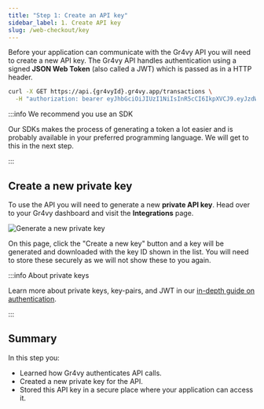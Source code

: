 ```yaml
---
title: "Step 1: Create an API key"
sidebar_label: 1. Create API key
slug: /web-checkout/key
---
```



Before your application can communicate with the Gr4vy API you will need to
create a new API key. The Gr4vy API handles authentication using a signed **JSON
Web Token** (also called a JWT) which is passed as in a HTTP header.

```bash
curl -X GET https://api.{gr4vyId}.gr4vy.app/transactions \
  -H "authorization: bearer eyJhbGciOiJIUzI1NiIsInR5cCI6IkpXVCJ9.eyJzdWIi..."
```

:::info We recommend you use an SDK

Our SDKs makes the process of generating a token a lot easier and is probably available in your preferred programming language. We will get to this in the next step.

:::

## Create a new private key

To use the API you will need to generate a new **private API key**. Head over to
your Gr4vy dashboard and visit the **Integrations** page.

<Image src={dashboard_key} title="Generate a new private key" />

On this page, click the "Create a new key" button and a key will be generated and 
downloaded with the key ID shown in the list. You will need to store these securely 
as we will not show these to you again.


:::info About private keys

Learn more about private keys, key-pairs, and JWT in our
[in-depth guide on authentication](/authentication).

:::

## Summary

In this step you:

- Learned how Gr4vy authenticates API calls.
- Created a new private key for the API.
- Stored this API key in a secure place where your application can access it.
